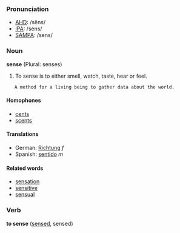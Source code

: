 === Pronunciation ===
*[[w:AHD|AHD]]: /sĕns/
*[[w:IPA|IPA]]: /sens/
*[[w:SAMPA|SAMPA]]: /sens/

=== Noun ===
'''sense''' (Plural: senses)

# To sense is to either smell, watch, taste, hear or feel.
    A method for a living being to gather data about the world.

==== Homophones ====
*[[cents]]
*[[scents]]

====Translations====
*German: [[Richtung]] ''f''
*Spanish: [[sentido]] ''m''

====Related words====
*[[sensation]]
*[[sensitive]]
*[[sensual]]

=== Verb ===
'''to sense''' ([[sensed]], sensed)
